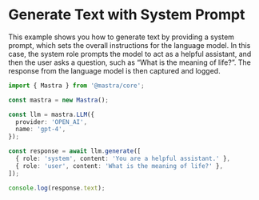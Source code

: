 # Generate Text with System Prompt

This example shows you how to generate text by providing a system prompt, which sets the overall instructions for the language model. In this case, the system role prompts the model to act as a helpful assistant, and then the user asks a question, such as “What is the meaning of life?”. The response from the language model is then captured and logged.

```ts showLineNumbers
import { Mastra } from '@mastra/core';

const mastra = new Mastra();

const llm = mastra.LLM({
  provider: 'OPEN_AI',
  name: 'gpt-4',
});

const response = await llm.generate([
  { role: 'system', content: 'You are a helpful assistant.' },
  { role: 'user', content: 'What is the meaning of life?' },
]);

console.log(response.text);
```
